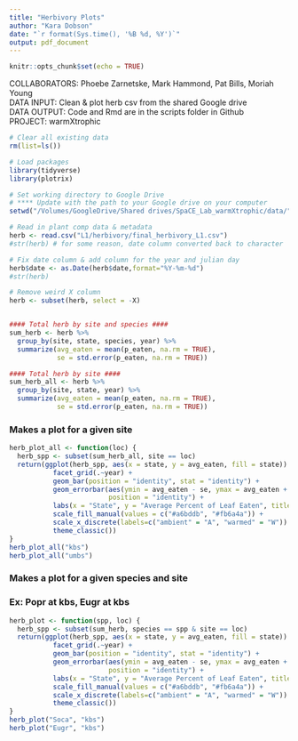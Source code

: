 ```yaml
---
title: "Herbivory Plots"
author: "Kara Dobson"
date: "`r format(Sys.time(), '%B %d, %Y')`"
output: pdf_document
---
```


```r
knitr::opts_chunk$set(echo = TRUE)
```

COLLABORATORS: Phoebe Zarnetske, Mark Hammond, Pat Bills, Moriah Young  
DATA INPUT: Clean & plot herb csv from the shared Google drive  
DATA OUTPUT: Code and Rmd are in the scripts folder in Github  
PROJECT: warmXtrophic  

```r
# Clear all existing data
rm(list=ls())

# Load packages
library(tidyverse)
library(plotrix)

# Set working directory to Google Drive
# **** Update with the path to your Google drive on your computer
setwd("/Volumes/GoogleDrive/Shared drives/SpaCE_Lab_warmXtrophic/data/")

# Read in plant comp data & metadata
herb <- read.csv("L1/herbivory/final_herbivory_L1.csv")
#str(herb) # for some reason, date column converted back to character

# Fix date column & add column for the year and julian day
herb$date <- as.Date(herb$date,format="%Y-%m-%d")
#str(herb)

# Remove weird X column
herb <- subset(herb, select = -X)


#### Total herb by site and species ####
sum_herb <- herb %>%
  group_by(site, state, species, year) %>%
  summarize(avg_eaten = mean(p_eaten, na.rm = TRUE),
            se = std.error(p_eaten, na.rm = TRUE))

#### Total herb by site ####
sum_herb_all <- herb %>%
  group_by(site, state, year) %>%
  summarize(avg_eaten = mean(p_eaten, na.rm = TRUE),
            se = std.error(p_eaten, na.rm = TRUE))
```


### Makes a plot for a given site
```r
herb_plot_all <- function(loc) { 
  herb_spp <- subset(sum_herb_all, site == loc)
  return(ggplot(herb_spp, aes(x = state, y = avg_eaten, fill = state)) +
           facet_grid(.~year) +
           geom_bar(position = "identity", stat = "identity") +
           geom_errorbar(aes(ymin = avg_eaten - se, ymax = avg_eaten + se), width = 0.2,
                         position = "identity") +
           labs(x = "State", y = "Average Percent of Leaf Eaten", title = loc) +
           scale_fill_manual(values = c("#a6bddb", "#fb6a4a")) +
           scale_x_discrete(labels=c("ambient" = "A", "warmed" = "W")) +
           theme_classic())
}
herb_plot_all("kbs")
herb_plot_all("umbs")
```

### Makes a plot for a given species and site
### Ex: Popr at kbs, Eugr at kbs
```r
herb_plot <- function(spp, loc) { 
  herb_spp <- subset(sum_herb, species == spp & site == loc)
  return(ggplot(herb_spp, aes(x = state, y = avg_eaten, fill = state)) +
           facet_grid(.~year) +
           geom_bar(position = "identity", stat = "identity") +
           geom_errorbar(aes(ymin = avg_eaten - se, ymax = avg_eaten + se), width = 0.2,
                         position = "identity") +
           labs(x = "State", y = "Average Percent of Leaf Eaten", title = spp) +
           scale_fill_manual(values = c("#a6bddb", "#fb6a4a")) +
           scale_x_discrete(labels=c("ambient" = "A", "warmed" = "W")) +
           theme_classic())
}
herb_plot("Soca", "kbs")
herb_plot("Eugr", "kbs")
```